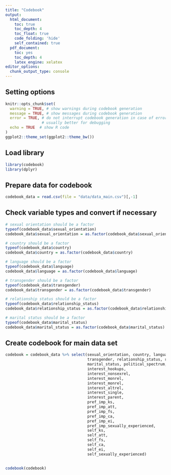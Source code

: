 ```yaml
---
title: "Codebook"
output:
  html_document:
    toc: true
    toc_depth: 4
    toc_float: true
    code_folding: 'hide'
    self_contained: true
  pdf_document:
    toc: yes
    toc_depth: 4
    latex_engine: xelatex
editor_options: 
  chunk_output_type: console
---
```



## Setting options
```r
knitr::opts_chunk$set(
  warning = TRUE, # show warnings during codebook generation
  message = TRUE, # show messages during codebook generation
  error = TRUE, # do not interrupt codebook generation in case of errors,
                # usually better for debugging
  echo = TRUE  # show R code
)
ggplot2::theme_set(ggplot2::theme_bw())
```

## Load library
```r
library(codebook)
library(dplyr)
```

## Prepare data for codebook
```r
codebook_data = read.csv(file = "data/data_main.csv")[,-1]
```

## Check variable types and convert if necessary
```r
# sexual orientation should be a factor
typeof(codebook_data$sexual_orientation)
codebook_data$sexual_orientation = as.factor(codebook_data$sexual_orientation)

# country should be a factor
typeof(codebook_data$country)
codebook_data$country = as.factor(codebook_data$country)

# language should be a factor
typeof(codebook_data$language)
codebook_data$language = as.factor(codebook_data$language)

# transgender should be a factor
typeof(codebook_data$transgender)
codebook_data$transgender = as.factor(codebook_data$transgender)

# relationship status should be a factor
typeof(codebook_data$relationship_status)
codebook_data$relationship_status = as.factor(codebook_data$relationship_status)

# marital status should be a factor
typeof(codebook_data$marital_status)
codebook_data$marital_status = as.factor(codebook_data$marital_status)
```


## Create codebook for main data set
```r
codebook = codebook_data %>% select(sexual_orientation, country, language, age, sex, 
                                    transgender, relationship_status, relationship_length, 
                                    marital_status, political_spectrum,
                                    interest_hookups,
                                    interest_nonsexrel,
                                    interest_monrel,
                                    interest_monrel,
                                    interest_altrel,
                                    interest_single,
                                    interest_parent,
                                    pref_imp_ks,
                                    pref_imp_att,
                                    pref_imp_fs,
                                    pref_imp_ca,
                                    pref_imp_ei,
                                    pref_imp_sexually_experienced,
                                    self_ks,
                                    self_att,
                                    self_fs,
                                    self_ca,
                                    self_ei,
                                    self_sexually_experienced)
                                        

codebook(codebook)
```

